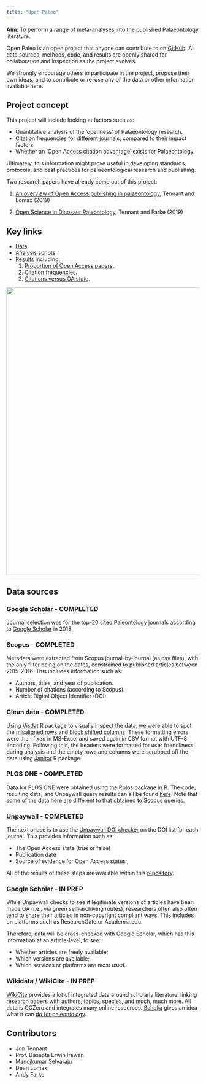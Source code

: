 ```yaml
---
title: "Open Paleo"
---
```


**Aim**: To perform a range of meta-analyses into the published Palaeontology literature.

Open Paleo is an open project that anyone can contribute to on [GitHub](https://github.com/Meta-Paleo/OpenPaleo/). All data sources, methods, code, and results are openly shared for collaboration and inspection as the project evolves.

We strongly encourage others to participate in the project, propose their own ideas, and to contribute or re-use any of the data or other information available here.

## Project concept

This project will include looking at factors such as:

* Quantitative analysis of the 'openness' of Palaeontology research.
* Citation frequencies for different journals, compared to their impact factors.
* Whether an 'Open Access citation advantage' exists for Palaeontology.

Ultimately, this information might prove useful in developing standards, protocols, and best practices for palaeontological research and publishing.

Two research papers have already come out of this project:

1. [An overview of Open Access publishing in palaeontology](https://palaeo-electronica.org/content/2019/2548-open-access-in-palaeontology), Tennant and Lomax (2019)

2. [Open Science in Dinosaur Paleontology](https://paleorxiv.org/wzfpb), Tennant and Farke (2019)

## Key links

* [Data](https://github.com/Meta-Paleo/OpenPaleo/tree/master/data)
* [Analysis scripts](https://github.com/Meta-Paleo/OpenPaleo/tree/master/scripts)
* [Results](https://github.com/Meta-Paleo/OpenPaleo/tree/master/results) including:
  1. [Proportion of Open Access papers](https://github.com/Meta-Paleo/OpenPaleo/tree/master/results/OA_analysis).
  1. [Citation frequencies](https://github.com/Meta-Paleo/OpenPaleo/tree/master/results/citation_analysis).
  1. [Citations versus OA state](https://github.com/Meta-Paleo/OpenPaleo/tree/master/results/citation_distribution_oa_status).

<p align="center">
  <img width="1500" height="750" src="paleo_journals_citation_distribution_oa_status.png">
</p>

## Data sources

### Google Scholar - COMPLETED

Journal selection was for the top-20 cited Paleontology journals according to [Google Scholar](https://scholar.google.com/citations?view_op=top_venues&hl=en&vq=soc_paleontology) in 2018.

### Scopus - COMPLETED

Metadata were extracted from Scopus journal-by-journal (as csv files), with the only filter being on the dates, constrained to published articles between 2015-2016. This includes information such as:

- Authors, titles, and year of publication.
- Number of citations (according to Scopus).
- Article Digital Object Identifier (DOI).

### Clean data - COMPLETED

Using [Visdat](https://github.com/ropensci/visdat) R package to visually inspect the data, we were able to spot the [misaligned rows](./data/journal_data/05-Review_of_Palaeobotany_and_Palynology/) and [block shifted columns](./data/journal_data/17-Bulletin_of_Geosciences/). These formatting errors were then fixed in MS-Excel and saved again in CSV format with UTF-8 encoding. Following this, the headers were formatted for user friendliness during analysis and the empty rows and columns were scrubbed off the data using [Janitor](https://github.com/sfirke/janitor) R package.

### PLOS ONE - COMPLETED

Data for PLOS ONE were obtained using the Rplos package in R. The code, resulting data, and Unpaywall query results can all be found [here](https://github.com/Meta-Paleo/OpenPaleo/tree/master/Journal%20data/PLOS%20ONE). Note that some of the data here are different to that obtained to Scopus queries.

### Unpaywall - COMPLETED

The next phase is to use the [Unpaywall DOI checker](https://unpaywall.org/check-dois) on the DOI list for each journal. This provides information such as:

- The Open Access state (true or false)
- Publication date
- Source of evidence for Open Access status

All of the results of these steps are available within this [repository](https://github.com/Meta-Paleo/OpenPaleo/tree/master/Journal%20data).

### Google Scholar - IN PREP

While Unpaywall checks to see if legitimate versions of articles have been made OA (i.e., via green self-archiving routes), researchers often also often tend to share their articles in non-copyright compliant ways. This includes on platforms such as ResearchGate or Academia.edu.

Therefore, data will be cross-checked with Google Scholar, which has this information at an article-level, to see: 

- Whether articles are freely available; 
- Which versions are available;
- Which services or platforms are most used.


### Wikidata / WikiCite - IN PREP

[WikiCite](https://meta.wikimedia.org/wiki/WikiCite) provides a lot of integrated data around scholarly literature,
linking research papers with authors, topics, species, and much, much more. All data is CCZero and integrates many
online resources. [Scholia](https://arxiv.org/abs/1703.04222) gives an idea what it can [do for paleontology](https://tools.wmflabs.org/scholia/topic/Q7205).


## Contributors
- Jon Tennant
- Prof. Dasapta Erwin Irawan
- Manojkumar Selvaraju
- Dean Lomax
- Andy Farke